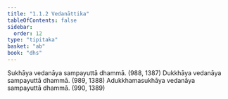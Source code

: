 ```yaml
---
title: "1.1.2 Vedanāttika"
tableOfContents: false
sidebar:
  order: 12
type: "tipitaka"
basket: "ab"
book: "dhs"
---
```



<DynamicBreadcrumb />

<Division number="2" book="dhs" bookNo="29" page="1">

<Paragraph number="5" book="dhs">
Sukhāya vedanāya sampayuttā dhammā. (<Emphasis>988, 1387</Emphasis>)
</Paragraph>

<Paragraph number="6" book="dhs">
Dukkhāya vedanāya sampayuttā dhammā. (<Emphasis>989, 1388</Emphasis>)
</Paragraph>

<Paragraph number="7" book="dhs">
Adukkhamasukhāya vedanāya sampayuttā dhammā. (<Emphasis>990, 1389</Emphasis>)
</Paragraph>
</Division>